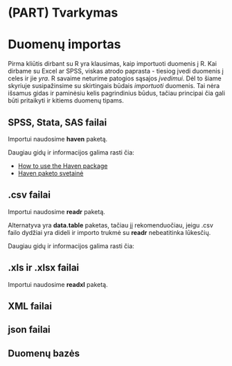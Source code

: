 # (PART) Tvarkymas {-}

# Duomenų importas

Pirma kliūtis dirbant su R yra klausimas, kaip importuoti duomenis į R. Kai dirbame su Excel ar SPSS, viskas atrodo paprasta - tiesiog įvedi duomenis į celes ir jie *yra*. R savaime neturime patogios sąsajos *įvedimui*. Dėl to šiame skyriuje susipažinsime su skirtingais būdais *importuoti* duomenis. Tai nėra išsamus gidas ir paminėsiu kelis pagrindinius būdus, tačiau principai čia gali būti pritaikyti ir kitiems duomenų tipams.

## SPSS, Stata, SAS failai

Importui naudosime __haven__ paketą.

Daugiau gidų ir informacijos galima rasti čia:

* [How to use the Haven package](https://rpubs.com/lefkios_paikousis/how-to-haven)
* [Haven paketo svetainė](https://haven.tidyverse.org/)

## .csv failai

Importui naudosime __readr__ paketą.


Alternatyva yra __data.table__ paketas, tačiau jį rekomenduočiau, jeigu .csv failo dydžiai yra dideli ir importo trukmė su __readr__ nebeatitinka lūkesčių.

Daugiau gidų ir informacijos galima rasti čia:


## .xls ir .xlsx failai

Importui naudosime __readxl__ paketą.

## XML failai

## json failai

## Duomenų bazės

